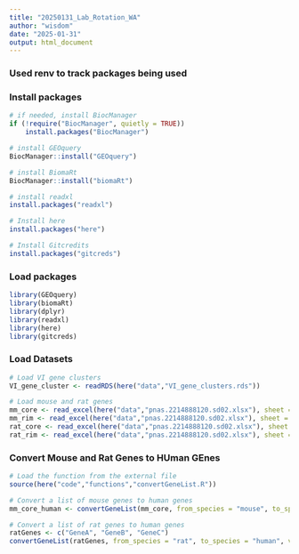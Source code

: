 ```yaml
---
title: "20250131_Lab_Rotation_WA"
author: "wisdom"
date: "2025-01-31"
output: html_document
---
```


### Used renv to track packages being used


### Install packages
```r
# if needed, install BiocManager
if (!require("BiocManager", quietly = TRUE))
    install.packages("BiocManager")

# install GEOquery
BiocManager::install("GEOquery")

# install BiomaRt
BiocManager::install("biomaRt")

# install readxl
install.packages("readxl")

# Install here
install.packages("here")

# Install Gitcredits
install.packages("gitcreds")
```


### Load packages
```r
library(GEOquery)
library(biomaRt)
library(dplyr)
library(readxl)
library(here)
library(gitcreds)
```

### Load Datasets
```r
# Load VI gene clusters
VI_gene_cluster <- readRDS(here("data","VI_gene_clusters.rds"))

# Load mouse and rat genes
mm_core <- read_excel(here("data","pnas.2214888120.sd02.xlsx"), sheet = "Annotation- MM Core", range =cell_cols("G"))
mm_rim <- read_excel(here("data","pnas.2214888120.sd02.xlsx"), sheet = "Annotation-MM Rim", range =cell_cols("G"))
rat_core <- read_excel(here("data","pnas.2214888120.sd02.xlsx"), sheet = "Annotation Rat Core", range =cell_cols("G"))
rat_rim <- read_excel(here("data","pnas.2214888120.sd02.xlsx"), sheet = "Annotation-Rat Rim", range =cell_cols("G"))
```

### Convert Mouse and Rat Genes to HUman GEnes
```r
# Load the function from the external file
source(here("code","functions","convertGeneList.R")) 

# Convert a list of mouse genes to human genes
mm_core_human <- convertGeneList(mm_core, from_species = "mouse", to_species = "human", verbose = TRUE)

# Convert a list of rat genes to human genes
ratGenes <- c("GeneA", "GeneB", "GeneC")
convertGeneList(ratGenes, from_species = "rat", to_species = "human", verbose = TRUE)

```
